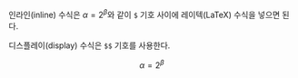인라인(inline) 수식은 $\alpha = 2^{\beta}$와 같이 `$` 기호 사이에 레이텍(LaTeX) 수식을 넣으면 된다.

디스플레이(display) 수식은 `$$` 기호를 사용한다.

$$
\alpha = 2^{\beta}
$$
